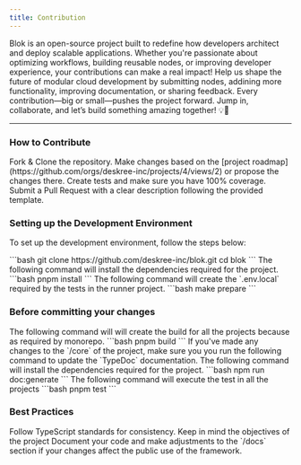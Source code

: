 ```yaml
---
title: Contribution
---
```


Blok is an open-source project built to redefine how developers architect and deploy scalable applications. Whether you're passionate about optimizing workflows, building reusable nodes, or improving developer experience, your contributions can make a real impact! Help us shape the future of modular cloud development by submitting nodes, addining more functionality, improving documentation, or sharing feedback. Every contribution—big or small—pushes the project forward. Jump in, collaborate, and let’s build something amazing together! 💡🔧

---

### How to Contribute
<Steps>
  <Step title="First Step">
    Fork & Clone the repository.
  </Step>
  <Step title="Second Step">
    Make changes based on the [project roadmap](https://github.com/orgs/deskree-inc/projects/4/views/2) or propose the changes there.
  </Step>
  <Step title="Third Step">
    Create tests and make sure you have 100% coverage.
  </Step>
  <Step title="Forth Step">
    Submit a Pull Request with a clear description following the provided template.
  </Step>
</Steps>

### Setting up the Development Environment

To set up the development environment, follow the steps below:

<Steps>
  <Step title="Close the repository">
    ```bash
    git clone https://github.com/deskree-inc/blok.git
    cd blok
    ```
  </Step>
  <Step title="Install the dependencies">
  The following command will install the dependencies required for the project.
    ```bash
    pnpm install
    ```
  </Step>
  <Step title="Create env">
    The following command will create the `.env.local` required by the tests in the runner project.
    ```bash
    make prepare
    ```
  </Step>
</Steps>

### Before committing your changes

<Steps>
  <Step title="Run build process">
  The following command will will create the build for all the projects because as required by monorepo.
    ```bash
    pnpm build
    ```
  </Step>
  <Step title="Generate documentation">
  If you've made any changes to the `/core` of the project, make sure you you run the following command to update the `TypeDoc` documentation.
  The following command will install the dependencies required for the project.
    ```bash
    npm run doc:generate
    ```
  </Step>
  <Step title="Run test">
    The following command will execute the test in all the projects
    ```bash
    pnpm test
    ```
  </Step>
</Steps>

### Best Practices
<Steps>
  <Step title="First Step">
    Follow TypeScript standards for consistency.
  </Step>
  <Step title="Second Step">
    Keep in mind the objectives of the project
  </Step>
  <Step title="Third Step">
    Document your code and make adjustments to the `/docs` section if your changes affect the public use of the framework.
  </Step>
</Steps>